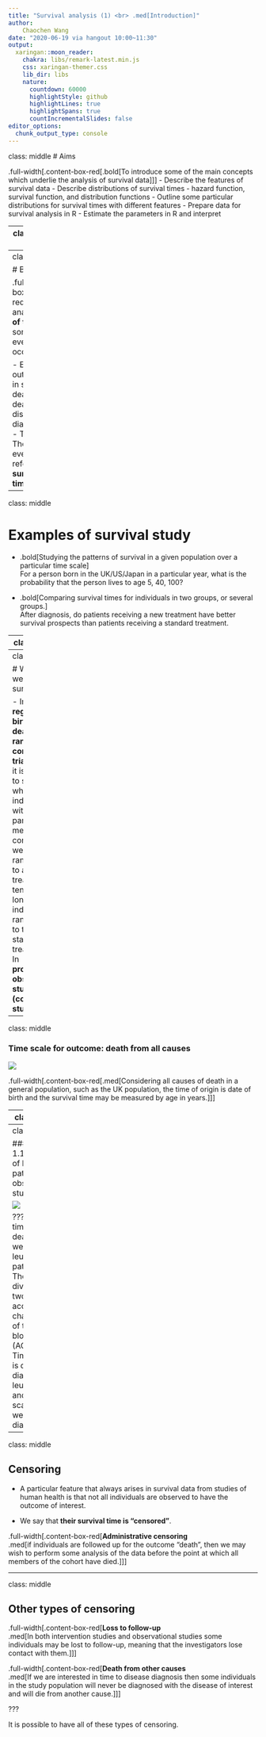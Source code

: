 ```yaml
---
title: "Survival analysis (1) <br> .med[Introduction]"
author: 
    Chaochen Wang  
date: "2020-06-19 via hangout 10:00~11:30"
output:
  xaringan::moon_reader:
    chakra: libs/remark-latest.min.js
    css: xaringan-themer.css
    lib_dir: libs
    nature:
      countdown: 60000
      highlightStyle: github
      highlightLines: true
      highlightSpans: true
      countIncrementalSlides: false
editor_options: 
  chunk_output_type: console
---
```



class: middle
# Aims

.full-width[.content-box-red[.bold[To introduce some of the main concepts which underlie the analysis of survival data]]]
- Describe the features of survival data
- Describe distributions of survival times
    - hazard function, survival function, and distribution functions
- Outline some particular distributions for survival times with different features
- Prepare data for survival analysis in R
- Estimate the parameters in R and interpret



---
class: middle, center, inverse

# What is survival analysis?

---
class: middle 

# Background

.full-width[.content-box-red[.bold[Survival analysis is the **study of times** at which some outcome or event of interest occurs.]]]

- Example of outcomes of interest in survival analysis: 
  - death (all causes)
  - death following a disease diagnosis
  - diagnosis of a disease
- Terminology <br>
The time at which the event occurs is referred to as a **survival/failure/event time**.


---
class: middle

# Examples of survival study

- .bold[Studying the patterns of survival in a given population over a particular time scale]
<br> For a person born in the UK/US/Japan in a particular year, what is the probability that the person lives to age 5, 40, 100? 
  
- .bold[Comparing survival times for individuals in two groups, or several groups.]
<br> After diagnosis, do patients receiving a new treatment have better survival prospects than patients receiving a standard treatment.
  
  
---
class: middle

# Examples of survival study

- .bold[Studying the effects of several continuous and categorical variables on survival times, taking into account possible confounding]
<br>How is adult BMI associated with time to disease diagnosis after controlling for potential confounders?

- .bold[Predicting future survival based on features of an individual]
<br> What is the probability that an individual with features x,y,x will survive 5 years following a cancer diagnosis?


---
class: middle

# Where do we find survival data?

- In national **registers of births and deaths**
- In **randomized controlled trials**, where it is of interest to study whether individuals with a particular medical condition who were randomized to a new treatment tended to live longer than individuals randomized to the standard treatment. 
- In **prospective observational studies (cohort studies)**


---
class: middle

### Time scale for outcome: death from all causes

![](fig/time.png)

.full-width[.content-box-red[.med[Considering all causes of death in a general population, such as the UK population, the time of origin is date of birth and the survival time may be measured by age in years.]]]

---
class: middle

### Time scale for outcome: acute graft-versus host disease following bone marrow transplantation

![](fig/time2.png)

.full-width[.content-box-red[.small[Individuals who receive a bone marrow transplant are followed up from the date of transplant till the date when outcome occurs]]]


---
class: middle

### Example 1.1: Survival of leukaemia patients in an observational study

![](fig/Leukaemia.png)

???
- Survival times (time to death) in weeks of 33 leukaemia patients. 
- They are divided into two groups according to a characteristics of their white blood cells (AG +/-)
- Time of origin is date of diagnosis with leukaemia, and the time scale is time in weeks since diagnosis. 


---
class: middle 

## Censoring

- A particular feature that always arises in survival data from studies of human health is that not all individuals are observed to have the outcome of interest.

- We say that **their survival time is "censored"**.

.full-width[.content-box-red[**Administrative censoring**<br> .med[if individuals are followed up for the outcome "death", then we may wish to perform some analysis of the data before the point at which all members of the cohort have died.]]]


---
class: middle

## Other types of censoring

.full-width[.content-box-red[**Loss to follow-up** <br> .med[In both intervention studies and observational studies some individuals may be lost to follow-up, meaning that the investigators lose contact with them.]]]

.full-width[.content-box-red[**Death from other causes** <br> .med[If we are interested in time to disease diagnosis then some individuals in the study population will never be diagnosed with the disease of interest and will die from another cause.]]]

???

It is possible to have all of these types of censoring.